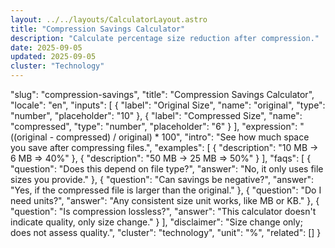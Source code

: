 ```yaml
---
layout: ../../layouts/CalculatorLayout.astro
title: "Compression Savings Calculator"
description: "Calculate percentage size reduction after compression."
date: 2025-09-05
updated: 2025-09-05
cluster: "Technology"
---
```


  "slug": "compression-savings",
  "title": "Compression Savings Calculator",
  "locale": "en",
  "inputs": [
    { "label": "Original Size", "name": "original", "type": "number", "placeholder": "10" },
    { "label": "Compressed Size", "name": "compressed", "type": "number", "placeholder": "6" }
  ],
  "expression": "((original - compressed) / original) * 100",
  "intro": "See how much space you save after compressing files.",
  "examples": [
    { "description": "10 MB → 6 MB ⇒ 40%" },
    { "description": "50 MB → 25 MB ⇒ 50%" }
  ],
  "faqs": [
    { "question": "Does this depend on file type?", "answer": "No, it only uses file sizes you provide." },
    { "question": "Can savings be negative?", "answer": "Yes, if the compressed file is larger than the original." },
    { "question": "Do I need units?", "answer": "Any consistent size unit works, like MB or KB." },
    { "question": "Is compression lossless?", "answer": "This calculator doesn't indicate quality, only size change." }
  ],
  "disclaimer": "Size change only; does not assess quality.",
  "cluster": "technology",
  "unit": "%",
  "related": []
}

<Calculator schema={schema} />
